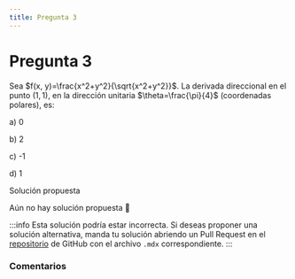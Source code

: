 ```yaml
---
title: Pregunta 3
---
```



# Pregunta 3

Sea $f(x, y)=\frac{x^2+y^2}{\sqrt{x^2+y^2}}$. La derivada direccional en el punto $(1,1)$, en la dirección unitaria $\theta=\frac{\pi}{4}$ (coordenadas polares), es:

a) 0

b) 2

c) -1

d) 1

<MDXDetails>
<summary>Solución propuesta</summary>

Aún no hay solución propuesta 🥲

:::info
Esta solución podría estar incorrecta. Si deseas proponer una solución alternativa, manda tu solución abriendo
un Pull Request en el [repositorio](https://github.com/crow-rojas/apuntes-fundamentals/pulls) de GitHub con el archivo
`.mdx` correspondiente.
:::

</MDXDetails>

### Comentarios

<Disqus
  url="https://crow-rojas.github.io/apuntes-fundamentals/docs/mathematics/calculus-1-2-3/exercises/2019-2/p03"
  identifier="docs/mathematics/calculus-1-2-3/exercises/2019-2/p03"
  title="2019-2 Cálculo I, II y III - Pregunta 03"
/>

